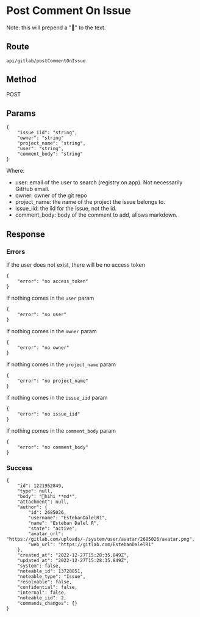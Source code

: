 # Post Comment On Issue

Note: this will prepend a "🍉" to the text.

## Route

```
api/gitlab/postCommentOnIssue
```

## Method

POST

## Params

```
{
    "issue_iid": "string",
    "owner": "string"
    "project_name": "string",
    "user": "string",
    "comment_body": "string"
}
```

Where:

- user: email of the user to search (registry on app). Not necessarily GitHub email.
- owner: owner of the git repo
- project_name: the name of the project the issue belongs to.
- issue_iid: the iid for the issue, not the id.
- comment_body: body of the comment to add, allows markdown.

## Response

### Errors

If the user does not exist, there will be no access token

```
{
    "error": "no access_token"
}
```

If nothing comes in the `user` param

```
{
    "error": "no user"
}
```

If nothing comes in the `owner` param

```
{
    "error": "no owner"
}
```

If nothing comes in the `project_name` param

```
{
    "error": "no project_name"
}
```

If nothing comes in the `issue_iid` param

```
{
    "error": "no issue_iid"
}
```

If nothing comes in the `comment_body` param

```
{
    "error": "no comment_body"
}
```

### Success

```
{
    "id": 1221952849,
    "type": null,
    "body": "🍉hihi **md*",
    "attachment": null,
    "author": {
        "id": 2685026,
        "username": "EstebanDalelR1",
        "name": "Esteban Dalel R",
        "state": "active",
        "avatar_url": "https://gitlab.com/uploads/-/system/user/avatar/2685026/avatar.png",
        "web_url": "https://gitlab.com/EstebanDalelR1"
    },
    "created_at": "2022-12-27T15:28:35.849Z",
    "updated_at": "2022-12-27T15:28:35.849Z",
    "system": false,
    "noteable_id": 13728851,
    "noteable_type": "Issue",
    "resolvable": false,
    "confidential": false,
    "internal": false,
    "noteable_iid": 2,
    "commands_changes": {}
}
```
